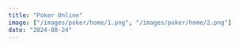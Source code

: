 ```yaml
---
title: "Poker Online"
image: ["/images/poker/home/1.png", "/images/poker/home/2.png"]
date: "2024-08-24"
---
```


<Header
  title="Poker Online"
  img="/images/poker/1.png"
  alt="Poker Online Picture"
/>
<Overview
  description="common:overview-poker-description"
  features="common:overview-poker-features"
  website="https://poker.agustin-ribotta.xyz"
  repo="https://github.com/AguzzDev/poker-app"
/>
<List
  tec={["NextJS", "NestJS", "SocketIO", "Typescript", "MongoDB"]}
  lib={["TailwindCSS", "Framer Motion"]}
  year="2024"
  client="common:own-project"
/>
<Galery
  imgs={[
    { path: "/images/poker/1.png", mobile: "false" },
    { path: "/images/poker/2.png", mobile: "false" },
  ]}
  alt="Poker Online"
/>
